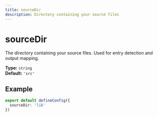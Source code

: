 ```yaml
---
title: sourceDir
description: Directory containing your source files
---
```


# sourceDir

The directory containing your source files. Used for entry detection and output mapping.

**Type:** `string`  
**Default:** `'src'`

## Example

```typescript
export default defineConfig({
  sourceDir: 'lib'
})
```